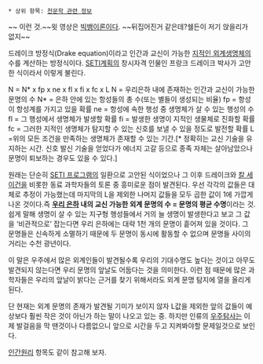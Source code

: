  * 상위 항목: [[천문학 관련 정보]]

{{{#!html
<object width="560" height="315"><param name="movie" value="http://www.youtube.com/v/gH3tvZeOd4M?hl=ko_KR&amp;version=3&amp;rel=0"></param><param name="allowFullScreen" value="true"></param><param name="allowscriptaccess" value="always"></param><embed src="http://www.youtube.com/v/gH3tvZeOd4M?hl=ko_KR&amp;version=3&amp;rel=0" type="application/x-shockwave-flash" width="560" height="315" allowscriptaccess="always" allowfullscreen="true"></embed></object>
}}}
~~ 이런 것.~~윗 영상은 [[빅뱅이론]]이다.
~~뒤집어진거 같은데?쉘든이 저기 앉을리가 없지~~

드레이크 방정식(Drake equation)이라고 인간과 교신이 가능한 [[외계인|지적인 외계생명체]]의 수를 계산하는 방정식이다. [[SETI]]계획의 창시자격 인물인 프랑크 드레이크 박사가 고안한 식이라서 이렇게 불린다.

N = N* x fp x ne x fl x fi x fc x L
N = 우리은하 내에 존재하는 인간과 교신이 가능한 문명의 수
N* = 은하 안에 있는 항성들의 총 수(또는 별들이 생성되는 비율) 
fp = 항성이 항성계를 가지고 있을 확률
ne = 항성에 속한 행성 중 생명체가 살 수 있는 행성의 수
fl = 그 행성에서 생명체가 발생할 확률
fi = 발생한 생명이 지적인 생물체로 진화할 확률
fc = 그러한 지적인 생명체가 탐지할 수 있는 신호를 보낼 수 있을 정도로 발전할 확률
L =위의 모든 조건을 만족하는 생명체가 존재할 수 있는 기간.[* 정확히는 교신 기술을 유지하는 시간. 신호 발신 기술을 얻었다가 에너지 고갈 등으로 종족 자체는 살아남았으나 문명이 퇴보하는 경우도 있을 수 있다.]

원래는 단순히 [[SETI 프로그램]]의 일환으로 고안된 식이었으나 그 이후 드레이크와 [[칼 세이건]]을 비롯한 동료 과학자들의 토론 중 흥미로운 점이 발견된다. 우선 각각의 값들은 대체로 추정이 가능했는데 마지막의 L을 제외한 나머지 값들을 모두 곱한 값이 1에 가깝게 나온 것이다.즉 '''[[우리 은하]] 내의 교신 가능한 외계 문명의 수 = 문명의 평균 수명'''이라는 것. 쉽게 말해 생명이 살 수 있는 지구형 행성들에서 거의 늘 생명이 발생한다고 보고 그 값을 ‘비관적으로’ 잡는다면 우리 은하에는 대략 1천 개의 문명이 흩어져 있을 것이다. 그 문명들은 신속하게 소멸하기 때문에 두 문명이 동시에 활동할 수 없으며 문명들 사이의 거리는 수천 광년이다. 

이 말은 우주에서 많은 외계인들이 발견될수록 우리의 기대수명도 높다는 것이고 아무도 발견되지 않는다면 우리 문명의 앞날도 어둡다는 것을 의미한다. 이런 점 때문에 많은 과학자들은 우리의 앞날이 밝다는 근거를 찾기 위해서라도 외계 문명 탐지에 열을 올리게 된다.

단 현재는 외계 문명의 존재가 발견될 기미가 보이지 않자 L값을 제외한 앞의 값들이 예상보다 훨씬 작은 것이 아닌가 하는 말이 나오고 있는 중. 하지만 인류의 [[우주]]탐사는 이제 발걸음을 막 땐것이나 다름없으니 앞으로 시간을 두고 지켜봐야할 문제일것으로 보인다.

[[인간원리]] 항목도 같이 참고해 보자.
